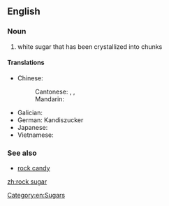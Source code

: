 ==English==
{{wikipedia}}

===Noun===
{{en-noun|head=[[rock]] [[sugar]]|-}}

# white sugar that has been crystallized into chunks

====Translations====
{{trans-top|white sugar that has been crystallized into chunks}}
* Chinese:
*: Cantonese: {{t|yue|冰糖|tr=bing1 tong4|sc=Hani}}, {{t|yue|黃冰糖|sc=Hani}}, {{t|yue|黄冰糖|tr=wong4 bing1 tong4|sc=Hani}} {{qualifier|yellow rock sugar}}
*: Mandarin: {{t+|cmn|冰糖 |tr=bīngtáng|sc=Hani}}
* Galician: {{t|gl|azucre candi|m}}
* German: Kandiszucker
* Japanese: {{t|ja|氷砂糖|tr=こおりざとう, koorizatō|sc=Jpan}}
* Vietnamese: {{t|vi|đường phèn}}
{{trans-mid}}
{{trans-bottom}}

===See also===
* [[rock candy]]

[[Category:en:Sugars]]

[[zh:rock sugar]]